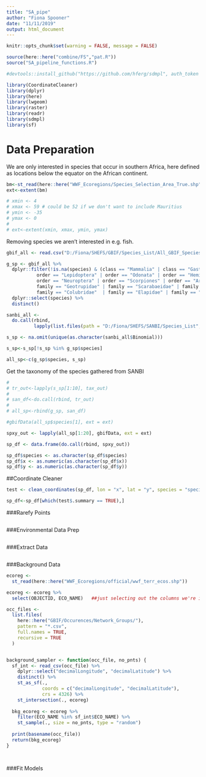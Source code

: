 ```yaml
---
title: "SA_pipe"
author: "Fiona Spooner"
date: "11/11/2019"
output: html_document
---
```


```r
knitr::opts_chunk$set(warning = FALSE, message = FALSE)
```

```r
source(here::here("combine/FS","pat.R"))
source("SA_pipeline_functions.R")

```


```r
#devtools::install_github("https://github.com/hferg/sdmpl", auth_token = GITHUB_PAT)

library(CoordinateCleaner)
library(dplyr)
library(here)
library(lwgeom)
library(raster)
library(readr)
library(sdmpl)
library(sf)
```

# Data Preparation 

We are only interested in species that occur in southern Africa, here defined as locations below the equator on the African continent. 

```r

bm<-st_read(here::here("WWF_Ecoregions/Species_Selection_Area_True.shp"))
ext<-extent(bm)

# xmin <- 4
# xmax <- 59 # could be 52 if we don't want to include Mauritius 
# ymin <- -35
# ymax <- 0
# 
# ext<-extent(xmin, xmax, ymin, ymax)

```


Removing species we aren't interested in e.g. fish.
```r
gbif_all <- read.csv("D:/Fiona/SHEFS/GBIF/Species_List/All_GBIF_Species_List.csv", stringsAsFactors = FALSE)

g_sp <- gbif_all %>% 
  dplyr::filter(!is.na(species) & (class == "Mammalia" | class == "Gastropoda" | class == "Reptilia" | class == "Aves" | 
           order == "Lepidoptera" | order == "Odonata" | order == "Hemiptera" | order == "Anura" | 
           order == "Neuroptera" | order == "Scorpiones" | order == "Araneae" | order == "Rodentia" |
           family == "Geotrupidae" | family == "Scarabaeidae" | family == "Viperidae" | family == "Lamprophiidae" |
           family == "Colubridae"  | family == "Elapidae" | family == "Pythonidae" | family == "Typhlopidae")) %>% 
  dplyr::select(species) %>% 
  distinct() 
```


```r
sanbi_all <- 
  do.call(rbind,
          lapply(list.files(path = "D:/Fiona/SHEFS/SANBI/Species_List", pattern = "*.csv", full.names = TRUE), read.csv))

s_sp <- na.omit(unique(as.character(sanbi_all$Binomial)))

s_sp<-s_sp[!s_sp %in% g_sp$species]

all_sp<-c(g_sp$species, s_sp)

``` 

Get the taxonomy of the species gathered from SANBI 

```r
# 
# tr_out<-lapply(s_sp[1:10], tax_out)
# 
# san_df<-do.call(rbind, tr_out)
# 
# all_sp<-rbind(g_sp, san_df)

```

```r

#gbifData(all_sp$species[1], ext = ext)

spxy_out <- lapply(all_sp[1:20], gbifData, ext = ext)

sp_df <- data.frame(do.call(rbind, spxy_out))

sp_df$species <- as.character(sp_df$species)
sp_df$x <- as.numeric(as.character(sp_df$x))
sp_df$y <- as.numeric(as.character(sp_df$y))

```



##Coordinate Cleaner
```r

test <- clean_coordinates(sp_df, lon = "x", lat = "y", species = "species")

sp_df<-sp_df[which(test$.summary == TRUE),]

```

###Rarefy Points
```r


```


###Environmental Data Prep
```r


```

###Extract Data
```r

```


###Background Data
```r

ecoreg <-
  st_read(here::here("WWF_Ecoregions/official/wwf_terr_ecos.shp"))

ecoreg <- ecoreg %>%
  select(OBJECTID, ECO_NAME)   ##just selecting out the columns we're interested in

occ_files <-
  list.files(
    here::here("GBIF/Occurences/Network_Groups/"),
    pattern = "*.csv",
    full.names = TRUE,
    recursive = TRUE
  )


background_sampler <- function(occ_file, no_pnts) {
  sf_int <- read_csv(occ_file) %>%
    dplyr::select("decimalLongitude", "decimalLatitude") %>%
    distinct() %>%
    st_as_sf(.,
             coords = c("decimalLongitude", "decimalLatitude"),
             crs = 4326) %>%
    st_intersection(., ecoreg)
  
  bkg_ecoreg <- ecoreg %>%
    filter(ECO_NAME %in% sf_int$ECO_NAME) %>%
    st_sample(., size = no_pnts, type = "random")
  
  print(basename(occ_file))
  return(bkg_ecoreg)
}




```

###Fit Models
```r


```


